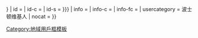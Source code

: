 {{userbox
| border-c = {{{1|#1e90ff}}}
| border-s = {{{9|{{{border-s|1}}}}}}
| id       = {{{5|[[File:Flag of Boston.svg|60px|border]]}}}
| id-c     = {{{7|white}}}
| id-s     = {{{id2-s|{{{id1-s|14}}}}}}
| info     = {{{4|这个用户来自或居住于'''[[马萨诸塞州]][[波士顿]]'''}}}
| info-c   = {{{2|white}}}
| info-fc  = {{{8|#000000}}}
| usercategory  = 波士顿维基人
| nocat = {{{nocat|}}}
}}<noinclude>
[[Category:地域用戶框模板]]
</noinclude>